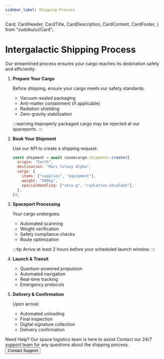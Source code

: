 ```yaml
---
sidebar_label: Shipping Process
---
```


  Card,
  CardHeader,
  CardTitle,
  CardDescription,
  CardContent,
  CardFooter,
} from "zudoku/ui/Card";

# Intergalactic Shipping Process

Our streamlined process ensures your cargo reaches its destination safely and
efficiently.

<Stepper>

1. **Prepare Your Cargo**

   Before shipping, ensure your cargo meets our safety standards:
   - Vacuum-sealed packaging
   - Anti-matter containment (if applicable)
   - Radiation shielding
   - Zero-gravity stabilization

   :::warning Improperly packaged cargo may be rejected at our spaceports. :::

1. **Book Your Shipment**

   Use our API to create a shipping request:

   ```js
   const shipment = await cosmocargo.shipments.create({
     origin: "Earth",
     destination: "Mars Colony Alpha",
     cargo: {
       items: ["supplies", "equipment"],
       weight: "500kg",
       specialHandling: ["zero-g", "radiation-shielded"],
     },
   });
   ```

1. **Spaceport Processing**

   Your cargo undergoes:
   - Automated scanning
   - Weight verification
   - Safety compliance checks
   - Route optimization

   :::tip Arrive at least 2 hours before your scheduled launch window. :::

1. **Launch & Transit**
   - Quantum-powered propulsion
   - Automated navigation
   - Real-time tracking
   - Emergency protocols

1. **Delivery & Confirmation**

   Upon arrival:
   - Automated unloading
   - Final inspection
   - Digital signature collection
   - Delivery confirmation

</Stepper>

<Card className="not-prose">
  <CardHeader>
    <CardTitle>Need Help?</CardTitle>
    <CardDescription>
      <span>Our space logistics team is here to assist</span>
    </CardDescription>
  </CardHeader>
  <CardContent>
    Contact our 24/7 support team for any questions about the shipping process.
  </CardContent>
  <CardFooter>
    <Button>Contact Support</Button>
  </CardFooter>
</Card>
